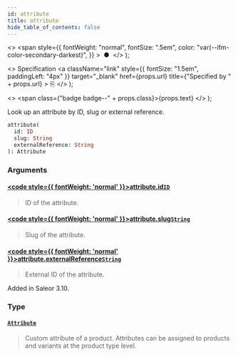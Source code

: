 ```yaml
---
id: attribute
title: attribute
hide_table_of_contents: false
---
```


  <>
    <span
      style={{
        fontWeight: "normal",
        fontSize: ".5em",
        color: "var(--ifm-color-secondary-darkest)",
      }}
    >
      &nbsp;●&nbsp;
    </span>
  </>
);

  <>
    Specification
    <a
      className="link"
      style={{ fontSize: "1.5em", paddingLeft: "4px" }}
      target="\_blank"
      href={props.url}
      title={"Specified by " + props.url}
    >
      ⎘
    </a>
  </>
);

  <>
    <span class={"badge badge--" + props.class}>{props.text}</span>
  </>
);

Look up an attribute by ID, slug or external reference.

```graphql
attribute(
  id: ID
  slug: String
  externalReference: String
): Attribute
```

### Arguments

#### [<code style={{ fontWeight: 'normal' }}>attribute.<b>id</b></code>](#)<Bullet />[`ID`](../../api-reference/scalars/id) <Badge class="secondary" text="scalar"/>

> ID of the attribute.

#### [<code style={{ fontWeight: 'normal' }}>attribute.<b>slug</b></code>](#)<Bullet />[`String`](../../api-reference/scalars/string) <Badge class="secondary" text="scalar"/>

> Slug of the attribute.

#### [<code style={{ fontWeight: 'normal' }}>attribute.<b>externalReference</b></code>](#)<Bullet />[`String`](../../api-reference/scalars/string) <Badge class="secondary" text="scalar"/>

> External ID of the attribute.

Added in Saleor 3.10.

>

### Type

#### [`Attribute`](../../api-reference/objects/attribute) <Badge class="secondary" text="object"/>

> Custom attribute of a product. Attributes can be assigned to products and variants at the product type level.
